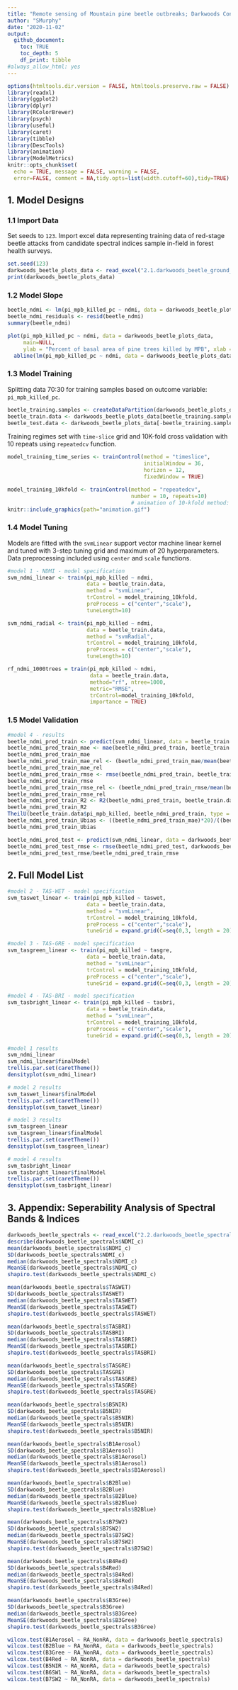 ```yaml
---
title: "Remote sensing of Mountain pine beetle outbreaks; Darkwoods Conservation Area"
author: "SMurphy"
date: "2020-11-02"
output:
  github_document:
    toc: TRUE
    toc_depth: 5
    df_print: tibble
#always_allow_html: yes
---
```


```r
options(htmltools.dir.version = FALSE, htmltools.preserve.raw = FALSE)
library(readxl)
library(ggplot2)
library(dplyr)
library(RColorBrewer)
library(psych)
library(useful)
library(caret)
library(tibble)
library(DescTools)
library(animation)
library(ModelMetrics)
knitr::opts_chunk$set(
  echo = TRUE, message = FALSE, warning = FALSE, 
  error=FALSE, comment = NA,tidy.opts=list(width.cutoff=60),tidy=TRUE)
```

## 1. Model Designs

### 1.1 Import Data

Set seeds to `123`. Import excel data representing training data of red-stage beetle attacks from candidate spectral indices sample in-field in forest health surveys.

```r
set.seed(123) 
darkwoods_beetle_plots_data <- read_excel("2.1.darkwoods_beetle_ground_plots.xlsx")
print(darkwoods_beetle_plots_data)
```

### 1.2 Model Slope

```r
beetle_ndmi <- lm(pi_mpb_killed_pc ~ ndmi, data = darkwoods_beetle_plots_data)
beetle_ndmi_residuals <- resid(beetle_ndmi)
summary(beetle_ndmi)

plot(pi_mpb_killed_pc ~ ndmi, data = darkwoods_beetle_plots_data, 
     main=NULL, 
     ylab = "Percent of basal area of pine trees killed by MPB", xlab = "NDMI", col="blue") +
  abline(lm(pi_mpb_killed_pc ~ ndmi, data = darkwoods_beetle_plots_data), col = "red")
```

### 1.3 Model Training

Splitting data 70:30 for training samples based on outcome variable: `pi_mpb_killed_pc`.

```r
beetle_training.samples <- createDataPartition(darkwoods_beetle_plots_data$pi_mpb_killed, p=0.70, list = FALSE)
beetle_train.data <- darkwoods_beetle_plots_data[beetle_training.samples, ]
beetle_test.data <- darkwoods_beetle_plots_data[-beetle_training.samples, ]
```

Training regimes set with `time-slice` grid and 10K-fold cross validation with 10 repeats using `repeatedcv` function.

```r
model_training_time_series <- trainControl(method = "timeslice",
                                           initialWindow = 36,
                                           horizon = 12,
                                           fixedWindow = TRUE)

model_training_10kfold <- trainControl(method = "repeatedcv", 
                                       number = 10, repeats=10)
                                       # animation of 10-kfold method:
knitr::include_graphics(path="animation.gif")
```

### 1.4 Model Tuning

Models are fitted with the `svmLinear` support vector machine linear kernel and tuned with 3-step tuning grid and maximum of 20 hyperparameters. Data preprocessing included using `center` and `scale` functions.

```r
#model 1 - NDMI - model specification
svm_ndmi_linear <- train(pi_mpb_killed ~ ndmi,
                         data = beetle_train.data,
                         method = "svmLinear",
                         trControl = model_training_10kfold,
                         preProcess = c("center","scale"),
                         tuneLength=10)

svm_ndmi_radial <- train(pi_mpb_killed ~ ndmi,
                         data = beetle_train.data,
                         method = "svmRadial",
                         trControl = model_training_10kfold, 
                         preProcess = c("center","scale"), 
                         tuneLength=10)

rf_ndmi_1000trees = train(pi_mpb_killed ~ ndmi,
                          data = beetle_train.data, 
                          method="rf", ntree=1000, 
                          metric="RMSE",
                          trControl=model_training_10kfold,
                          importance = TRUE)

```

### 1.5 Model Validation

```r
#model 4 - results
beetle_ndmi_pred_train <- predict(svm_ndmi_linear, data = beetle_train.data)
beetle_ndmi_pred_train_mae <- mae(beetle_ndmi_pred_train, beetle_train.data$pi_mpb_killed)
beetle_ndmi_pred_train_mae
beetle_ndmi_pred_train_mae_rel <- (beetle_ndmi_pred_train_mae/mean(beetle_train.data$pi_mpb_killed))*100
beetle_ndmi_pred_train_mae_rel
beetle_ndmi_pred_train_rmse <- rmse(beetle_ndmi_pred_train, beetle_train.data$pi_mpb_killed)
beetle_ndmi_pred_train_rmse
beetle_ndmi_pred_train_rmse_rel <- (beetle_ndmi_pred_train_rmse/mean(beetle_train.data$pi_mpb_killed))*100
beetle_ndmi_pred_train_rmse_rel
beetle_ndmi_pred_train_R2 <- R2(beetle_ndmi_pred_train, beetle_train.data$pi_mpb_killed)
beetle_ndmi_pred_train_R2
TheilU(beetle_train.data$pi_mpb_killed, beetle_ndmi_pred_train, type = 2)
beetle_ndmi_pred_train_Ubias <- ((beetle_ndmi_pred_train_mae)*20)/((beetle_ndmi_pred_train_mae)^2)
beetle_ndmi_pred_train_Ubias

beetle_ndmi_pred_test <- predict(svm_ndmi_linear, data = darkwoods_beetle_plots_data)
beetle_ndmi_pred_test_rmse <- rmse(beetle_ndmi_pred_test, darkwoods_beetle_plots_data$pi_mpb_killed)
beetle_ndmi_pred_test_rmse/beetle_ndmi_pred_train_rmse
```

## 2. Full Model List

```r

#model 2 - TAS-WET - model specification
svm_taswet_linear <- train(pi_mpb_killed ~ taswet,
                         data = beetle_train.data,
                         method = "svmLinear",
                         trControl = model_training_10kfold,
                         preProcess = c("center","scale"),
                         tuneGrid = expand.grid(C=seq(0,3, length = 20)))

#model 3 - TAS-GRE - model specification
svm_tasgreen_linear <- train(pi_mpb_killed ~ tasgre,
                         data = beetle_train.data,
                         method = "svmLinear",
                         trControl = model_training_10kfold,
                         preProcess = c("center","scale"),
                         tuneGrid = expand.grid(C=seq(0,3, length = 20)))

#model 4 - TAS-BRI - model specification
svm_tasbright_linear <- train(pi_mpb_killed ~ tasbri,
                         data = beetle_train.data,
                         method = "svmLinear",
                         trControl = model_training_10kfold,
                         preProcess = c("center","scale"),
                         tuneGrid = expand.grid(C=seq(0,3, length = 20)))

#model 1 results
svm_ndmi_linear
svm_ndmi_linear$finalModel
trellis.par.set(caretTheme())
densityplot(svm_ndmi_linear)

# model 2 results
svm_taswet_linear$finalModel
trellis.par.set(caretTheme())
densityplot(svm_taswet_linear)

# model 3 results
svm_tasgreen_linear
svm_tasgreen_linear$finalModel
trellis.par.set(caretTheme())
densityplot(svm_tasgreen_linear)

# model 4 results
svm_tasbright_linear
svm_tasbright_linear$finalModel
trellis.par.set(caretTheme())
densityplot(svm_tasbright_linear)
```

## 3. Appendix: Seperability Analysis of Spectral Bands & Indices

```r
darkwoods_beetle_spectrals <- read_excel("2.2.darkwoods_beetle_spectral_sampling.xlsx")
describe(darkwoods_beetle_spectrals$NDMI_c)
mean(darkwoods_beetle_spectrals$NDMI_c)
SD(darkwoods_beetle_spectrals$NDMI_c)
median(darkwoods_beetle_spectrals$NDMI_c)
MeanSE(darkwoods_beetle_spectrals$NDMI_c)
shapiro.test(darkwoods_beetle_spectrals$NDMI_c)

mean(darkwoods_beetle_spectrals$TASWET)
SD(darkwoods_beetle_spectrals$TASWET)
median(darkwoods_beetle_spectrals$TASWET)
MeanSE(darkwoods_beetle_spectrals$TASWET)
shapiro.test(darkwoods_beetle_spectrals$TASWET)

mean(darkwoods_beetle_spectrals$TASBRI)
SD(darkwoods_beetle_spectrals$TASBRI)
median(darkwoods_beetle_spectrals$TASBRI)
MeanSE(darkwoods_beetle_spectrals$TASBRI)
shapiro.test(darkwoods_beetle_spectrals$TASBRI)

mean(darkwoods_beetle_spectrals$TASGRE)
SD(darkwoods_beetle_spectrals$TASGRE)
median(darkwoods_beetle_spectrals$TASGRE)
MeanSE(darkwoods_beetle_spectrals$TASGRE)
shapiro.test(darkwoods_beetle_spectrals$TASGRE)

mean(darkwoods_beetle_spectrals$B5NIR)
SD(darkwoods_beetle_spectrals$B5NIR)
median(darkwoods_beetle_spectrals$B5NIR)
MeanSE(darkwoods_beetle_spectrals$B5NIR)
shapiro.test(darkwoods_beetle_spectrals$B5NIR)

mean(darkwoods_beetle_spectrals$B1Aerosol)
SD(darkwoods_beetle_spectrals$B1Aerosol)
median(darkwoods_beetle_spectrals$B1Aerosol)
MeanSE(darkwoods_beetle_spectrals$B1Aerosol)
shapiro.test(darkwoods_beetle_spectrals$B1Aerosol)

mean(darkwoods_beetle_spectrals$B2Blue)
SD(darkwoods_beetle_spectrals$B2Blue)
median(darkwoods_beetle_spectrals$B2Blue)
MeanSE(darkwoods_beetle_spectrals$B2Blue)
shapiro.test(darkwoods_beetle_spectrals$B2Blue)

mean(darkwoods_beetle_spectrals$B7SW2)
SD(darkwoods_beetle_spectrals$B7SW2)
median(darkwoods_beetle_spectrals$B7SW2)
MeanSE(darkwoods_beetle_spectrals$B7SW2)
shapiro.test(darkwoods_beetle_spectrals$B7SW2)

mean(darkwoods_beetle_spectrals$B4Red)
SD(darkwoods_beetle_spectrals$B4Red)
median(darkwoods_beetle_spectrals$B4Red)
MeanSE(darkwoods_beetle_spectrals$B4Red)
shapiro.test(darkwoods_beetle_spectrals$B4Red)

mean(darkwoods_beetle_spectrals$B3Gree)
SD(darkwoods_beetle_spectrals$B3Gree)
median(darkwoods_beetle_spectrals$B3Gree)
MeanSE(darkwoods_beetle_spectrals$B3Gree)
shapiro.test(darkwoods_beetle_spectrals$B3Gree)

wilcox.test(B1Aerosol ~ RA_NonRA, data = darkwoods_beetle_spectrals)
wilcox.test(B2Blue ~ RA_NonRA, data = darkwoods_beetle_spectrals)
wilcox.test(B3Gree ~ RA_NonRA, data = darkwoods_beetle_spectrals)
wilcox.test(B4Red ~ RA_NonRA, data = darkwoods_beetle_spectrals)
wilcox.test(B5NIR ~ RA_NonRA, data = darkwoods_beetle_spectrals)
wilcox.test(B6SW1 ~ RA_NonRA, data = darkwoods_beetle_spectrals)
wilcox.test(B7SW2 ~ RA_NonRA, data = darkwoods_beetle_spectrals)
```


